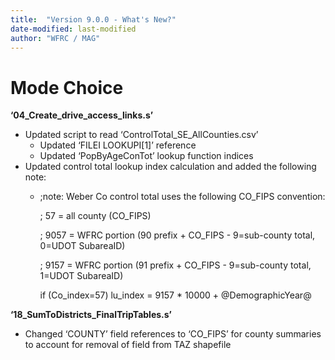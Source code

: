 ```yaml
---
title:  "Version 9.0.0 - What's New?"
date-modified: last-modified
author: "WFRC / MAG"
---
```


# Mode Choice

**'04_Create_drive_access_links.s'**

 - Updated script to read ‘ControlTotal_SE_AllCounties.csv’
    - Updated ‘FILEI LOOKUPI[1]’ reference
    - Updated ‘PopByAgeConTot’ lookup function indices
 - Updated control total lookup index calculation and added the following note:
    - ::: {.callout-note collapse="true"}
      ;note: Weber Co control total uses the following CO_FIPS convention:

      ;      57 = all county   (CO_FIPS)

      ;    9057 = WFRC portion (90 prefix + CO_FIPS - 9=sub-county total, 0=UDOT  SubareaID)

      ;    9157 = WFRC portion (91 prefix + CO_FIPS - 9=sub-county total, 1=UDOT SubareaID)

      if (Co_index=57)  lu_index = 9157 * 10000 + @DemographicYear@
      :::

**'18_SumToDistricts_FinalTripTables.s'**

 - Changed 'COUNTY' field references to 'CO_FIPS' for county summaries to account for removal of field from TAZ shapefile
